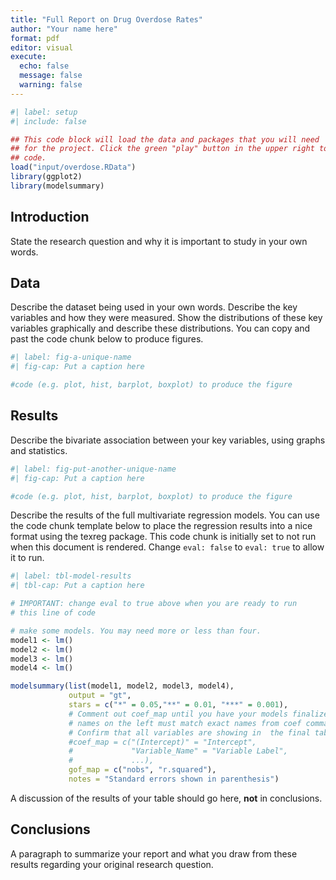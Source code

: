 ```yaml
---
title: "Full Report on Drug Overdose Rates"
author: "Your name here"
format: pdf
editor: visual
execute:
  echo: false
  message: false
  warning: false
---
```


```r
#| label: setup
#| include: false

## This code block will load the data and packages that you will need
## for the project. Click the green "play" button in the upper right to run this
## code.
load("input/overdose.RData")
library(ggplot2)
library(modelsummary)
```

## Introduction

State the research question and why it is important to study in your own words.

## Data

Describe the dataset being used in your own words. Describe the key variables and how they were measured. Show the distributions of these key variables graphically and describe these distributions. You can copy and past the code chunk below to produce figures.

```r
#| label: fig-a-unique-name
#| fig-cap: Put a caption here

#code (e.g. plot, hist, barplot, boxplot) to produce the figure
```

## Results

Describe the bivariate association between your key variables, using graphs and statistics.

```r
#| label: fig-put-another-unique-name
#| fig-cap: Put a caption here

#code (e.g. plot, hist, barplot, boxplot) to produce the figure
```

Describe the results of the full multivariate regression models. You can use the code chunk template below to place the regression results into a nice format using the texreg package. This code chunk is initially set to not run when this document is rendered. Change `eval: false` to `eval: true` to allow it to run.

```r
#| label: tbl-model-results
#| tbl-cap: Put a caption here

# IMPORTANT: change eval to true above when you are ready to run
# this line of code

# make some models. You may need more or less than four. 
model1 <- lm()
model2 <- lm()
model3 <- lm()
model4 <- lm()

modelsummary(list(model1, model2, model3, model4), 
             output = "gt",
             stars = c("*" = 0.05,"**" = 0.01, "***" = 0.001),
             # Comment out coef_map until you have your models finalized. All 
             # names on the left must match exact names from coef command. 
             # Confirm that all variables are showing in  the final table.
             #coef_map = c("(Intercept)" = "Intercept",
             #             "Variable_Name" = "Variable Label",
             #             ...),
             gof_map = c("nobs", "r.squared"),
             notes = "Standard errors shown in parenthesis")
```

A discussion of the results of your table should go here, **not** in conclusions.

## Conclusions

A paragraph to summarize your report and what you draw from these results regarding your original research question.
